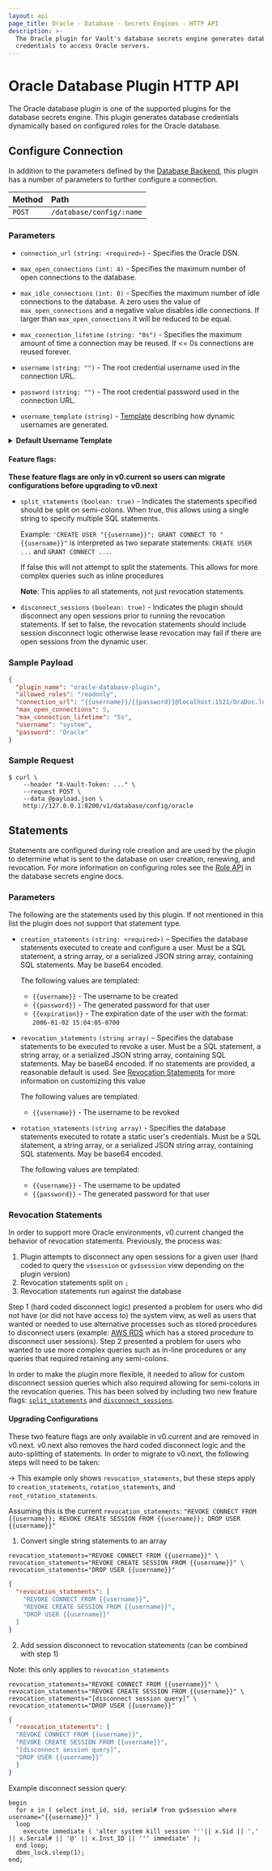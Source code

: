 ```yaml
---
layout: api
page_title: Oracle - Database - Secrets Engines - HTTP API
description: >-
  The Oracle plugin for Vault's database secrets engine generates database
  credentials to access Oracle servers.
---
```


# Oracle Database Plugin HTTP API

The Oracle database plugin is one of the supported plugins for the database
secrets engine. This plugin generates database credentials dynamically based on
configured roles for the Oracle database.

## Configure Connection

In addition to the parameters defined by the [Database
Backend](/api/secret/databases#configure-connection), this plugin
has a number of parameters to further configure a connection.

| Method | Path                     |
| :----- | :----------------------- |
| `POST` | `/database/config/:name` |

### Parameters

- `connection_url` `(string: <required>)` - Specifies the Oracle DSN.

- `max_open_connections` `(int: 4)` - Specifies the maximum number of open
  connections to the database.

- `max_idle_connections` `(int: 0)` - Specifies the maximum number of idle
  connections to the database. A zero uses the value of `max_open_connections`
  and a negative value disables idle connections. If larger than
  `max_open_connections` it will be reduced to be equal.

- `max_connection_lifetime` `(string: "0s")` - Specifies the maximum amount of
  time a connection may be reused. If <= 0s connections are reused forever.

- `username` `(string: "")` - The root credential username used in the connection URL.

- `password` `(string: "")` - The root credential password used in the connection URL.

- `username_template` `(string)` - [Template](/docs/concepts/username-templating) describing how
  dynamic usernames are generated.

<details>
  <summary><b>Default Username Template</b></summary>

  ```
  {{ printf "V_%s_%s_%s_%s" (.DisplayName | truncate 8) (.RoleName | truncate 8) (random 20) (unix_time) | truncate 30 | uppercase | replace "-" "_" | replace "." "_" }}
  ```

  <details>
    <summary><b>Example Usernames:</b></summary>

    | Example       |                                  |
    | ------------- | -------------------------------- |
    | `DisplayName` | `token`                          |
    | `RoleName`    | `myrolename`                     |
    | Username      | `V_TOKEN_MYROLENA_JNFRLKSZZMXJE` |

    | Example       |                                  |
    | ------------- | -------------------------------- |
    | `DisplayName` | `amuchlonger_dispname`           |
    | `RoleName`    | `role-name-with-dashes`          |
    | Username      | `V_AMUCHLON_ROLE_NAM_LUHU9XQM6Y` |

  </details>
</details>

#### Feature flags:

**These feature flags are only in v0.current so users can migrate configurations before upgrading to v0.next**

- `split_statements` `(boolean: true)` - Indicates the statements specified should be split on semi-colons.
  When true, this allows using a single string to specify multiple SQL statements.

  Example: `'CREATE USER "{{username}}"; GRANT CONNECT TO "{{username}}"` is interpreted as two separate
  statements: `CREATE USER ...` and `GRANT CONNECT ...`.

  If false this will not attempt to split the statements. This allows for more complex queries such as inline procedures

  **Note**: This applies to all statements, not just revocation statements.

- `disconnect_sessions` `(boolean: true)` - Indicates the plugin should disconnect any open sessions prior to
  running the revocation statements. If set to false, the revocation statements should include session disconnect logic
  otherwise lease revocation may fail if there are open sessions from the dynamic user.

### Sample Payload

```json
{
  "plugin_name": "oracle-database-plugin",
  "allowed_roles": "readonly",
  "connection_url": "{{username}}/{{password}}@localhost:1521/OraDoc.localhost",
  "max_open_connections": 5,
  "max_connection_lifetime": "5s",
  "username": "system",
  "password": "Oracle"
}
```

### Sample Request

```shell-session
$ curl \
    --header "X-Vault-Token: ..." \
    --request POST \
    --data @payload.json \
    http://127.0.0.1:8200/v1/database/config/oracle
```

## Statements

Statements are configured during role creation and are used by the plugin to
determine what is sent to the database on user creation, renewing, and
revocation. For more information on configuring roles see the [Role
API](/api/secret/databases#create-role) in the database secrets engine docs.

### Parameters

The following are the statements used by this plugin. If not mentioned in this
list the plugin does not support that statement type.

- `creation_statements` `(string: <required>)` – Specifies the database
  statements executed to create and configure a user. Must be a SQL statement, a string array,
  or a serialized JSON string array, containing SQL statements. May be base64 encoded.

  The following values are templated:

  - `{{username}}` - The username to be created
  - `{{password}}` - The generated password for that user
  - `{{expiration}}` - The expiration date of the user with the format: `2006-01-02 15:04:05-0700`

- `revocation_statements` `(string array)` – Specifies the database statements to
  be executed to revoke a user. Must be a SQL statement, a string array,
  or a serialized JSON string array, containing SQL statements. May be base64 encoded.
  If no statements are provided, a reasonable default is used. See
  [Revocation Statements](/api/secret/databases/oracle#revocation-statements) for more information on customizing
  this value

  The following values are templated:

  - `{{username}}` - The username to be revoked

- `rotation_statements` `(string array)` - Specifies the database statements executed to rotate
  a static user's credentials. Must be a SQL statement, a string array,
  or a serialized JSON string array, containing SQL statements. May be base64 encoded.

  The following values are templated:

  - `{{username}}` - The username to be updated
  - `{{password}}` - The generated password for that user

### Revocation Statements

In order to support more Oracle environments, v0.current changed the behavior of revocation statements.
Previously, the process was:

1. Plugin attempts to disconnect any open sessions for a given user (hard coded to query the `v$session` or
   `gv$session` view depending on the plugin version)
2. Revocation statements split on `;`
3. Revocation statements run against the database

Step 1 (hard coded disconnect logic) presented a problem for users who did not have (or did not have access to)
the system view, as well as users that wanted or needed to use alternative processes such as stored procedures
to disconnect users (example: [AWS RDS](https://docs.aws.amazon.com/AmazonRDS/latest/UserGuide/Appendix.Oracle.CommonDBATasks.System.html#Appendix.Oracle.CommonDBATasks.DisconnectingSession)
which has a stored procedure to disconnect user sessions). Step 2 presented a problem for users who wanted to use more
complex queries such as in-line procedures or any queries that required retaining any semi-colons.

In order to make the plugin more flexible, it needed to allow for custom disconnect session queries which also
required allowing for semi-colons in the revocation queries. This has been solved by including two new
feature flags: [`split_statements`](/api/secret/databases/oracle#split_statements) and
[`disconnect_sessions`](/api/secret/databases/oracle#disconnect_sessions).

#### Upgrading Configurations

These two feature flags are only available in v0.current and are removed in v0.next. v0.next also removes the hard
coded disconnect logic and the auto-splitting of statements. In order to migrate to v0.next, the following steps will
need to be taken:

-> This example only shows `revocation_statements`, but these steps apply to `creation_statements`,
   `rotation_statements`, and `root_rotation_statements`.

Assuming this is the current `revocation_statements`: `"REVOKE CONNECT FROM {{username}}; REVOKE CREATE SESSION FROM {{username}}; DROP USER {{username}}"`

1. Convert single string statements to an array

  <Tabs>
  <Tab heading="CLI">

  ```
  revocation_statements="REVOKE CONNECT FROM {{username}}" \
  revocation_statements="REVOKE CREATE SESSION FROM {{username}}" \
  revocation_statements="DROP USER {{username}}"
  ```

  </Tab>

  <Tab heading="JSON">

  ```json
  {
    "revocation_statements": [
      "REVOKE CONNECT FROM {{username}}",
      "REVOKE CREATE SESSION FROM {{username}}",
      "DROP USER {{username}}"
    ]
  }
  ```
  </Tab>

  </Tabs>

2. Add session disconnect to revocation statements (can be combined with step 1)

  Note: this only applies to `revocation_statements`

  <Tabs>
  <Tab heading="CLI">

  ```
  revocation_statements="REVOKE CONNECT FROM {{username}}" \
  revocation_statements="REVOKE CREATE SESSION FROM {{username}}" \
  revocation_statements="[disconnect session query]" \
  revocation_statements="DROP USER {{username}}"
  ```

  </Tab>

  <Tab heading="JSON">

  ```json
  {
    "revocation_statements": [
    "REVOKE CONNECT FROM {{username}}",
    "REVOKE CREATE SESSION FROM {{username}}",
    "[disconnect session query]",
    "DROP USER {{username}}"
    ]
  }
  ```
  </Tab>

  </Tabs>

  Example disconnect session query:

  ```
  begin
    for x in ( select inst_id, sid, serial# from gv$session where username="{{username}}" )
    loop
      execute immediate ( 'alter system kill session '''|| x.Sid || ',' || x.Serial# || '@' || x.Inst_ID || ''' immediate' );
    end loop;
    dbms_lock.sleep(1);
  end;
  ```
